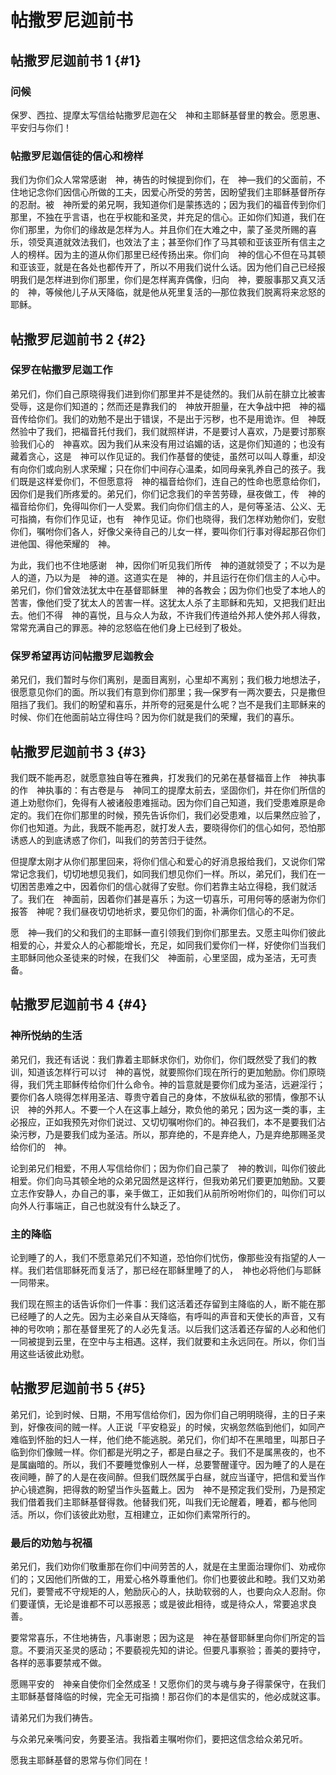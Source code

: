
# 帖撒罗尼迦前书

## 帖撒罗尼迦前书 1 {#1}

### 问候

<Pn>保罗</Pn>、<Pn>西拉</Pn>、<Pn>提摩太</Pn>写信给<Pn>帖撒罗尼迦</Pn>在父　神和主耶稣基督里的教会。愿恩惠、平安归与你们！<br/>

### 帖撒罗尼迦信徒的信心和榜样

我们为你们众人常常感谢　神，祷告的时候提到你们，在　神—我们的父面前，不住地记念你们因信心所做的工夫，因爱心所受的劳苦，因盼望我们主耶稣基督所存的忍耐。被　神所爱的弟兄啊，我知道你们是蒙拣选的；因为我们的福音传到你们那里，不独在乎言语，也在乎权能和圣灵，并充足的信心。正如你们知道，我们在你们那里，为你们的缘故是怎样为人。并且你们在大难之中，蒙了圣灵所赐的喜乐，领受真道就效法我们，也效法了主；甚至你们作了<Pn>马其顿</Pn>和<Pn>亚该亚</Pn>所有信<Add>主</Add>之人的榜样。因为主的道从你们那里已经传扬出来。你们向　神的信心不但在<Pn>马其顿</Pn>和<Pn>亚该亚</Pn>，就是在各处也都传开了，所以不用我们说什么话。因为他们自己已经报明我们是怎样进到你们那里，你们是怎样离弃偶像，归向　神，要服事那又真又活的　神，等候他儿子从天降临，就是他从死里复活的—那位救我们脱离将来忿怒的耶稣。<br/>

## 帖撒罗尼迦前书 2 {#2}

### 保罗在帖撒罗尼迦工作

弟兄们，你们自己原晓得我们进到你们那里并不是徒然的。我们从前在<Pn>腓立比</Pn>被害受辱，这是你们知道的；然而还是靠我们的　神放开胆量，在大争战中把　神的福音传给你们。我们的劝勉不是出于错误，不是出于污秽，也不是用诡诈。但　神既然验中了我们，把福音托付我们，我们就照样讲，不是要讨人喜欢，乃是要讨那察验我们心的　神喜欢。因为我们从来没有用过谄媚的话，这是你们知道的；也没有藏着贪心，这是　神可以作见证的。我们作基督的使徒，虽然可以叫人尊重，却没有向你们或向别人求荣耀；只在你们中间存心温柔，如同母亲乳养自己的孩子。我们既是这样爱你们，不但愿意将　神的福音给你们，连自己的性命也愿意给你们，因你们是我们所疼爱的。弟兄们，你们记念我们的辛苦劳碌，昼夜做工，传　神的福音给你们，免得叫你们一人受累。我们向你们信<Add>主</Add>的人，是何等圣洁、公义、无可指摘，有你们作见证，也有　神作见证。你们也晓得，我们怎样劝勉你们，安慰你们，嘱咐你们各人，好像父亲待自己的儿女一样，要叫你们行事对得起那召你们进他国、得他荣耀的　神。<br/>

为此，我们也不住地感谢　神，因你们听见我们所传　神的道就领受了；不以为是人的道，乃以为是　神的道。这道实在是　神的，并且运行在你们信<Add>主</Add>的人心中。弟兄们，你们曾效法<Pn>犹太</Pn>中在基督耶稣里　神的各教会；因为你们也受了本地人的苦害，像他们受了<Pn>犹太</Pn>人的苦害一样。这<Pn>犹太</Pn>人杀了主耶稣和先知，又把我们赶出去。他们不得　神的喜悦，且与众人为敌，不许我们传道给外邦人使外邦人得救，常常充满自己的罪恶。<Add>神的</Add>忿怒临在他们身上已经到了极处。<br/>

### 保罗希望再访问帖撒罗尼迦教会

弟兄们，我们暂时与你们离别，是面目离别，心里却不离别；我们极力地想法子，很愿意见你们的面。所以我们有意到你们那里；我—<Pn>保罗</Pn>有一两次要去，只是撒但阻挡了我们。我们的盼望和喜乐，并所夸的冠冕是什么呢？岂不是我们主耶稣来的时候、你们在他面前站<Add>立得住</Add>吗？因为你们就是我们的荣耀，我们的喜乐。<br/>

## 帖撒罗尼迦前书 3 {#3}

我们既不能再忍，就愿意独自等在<Pn>雅典</Pn>，打发我们的兄弟在基督福音上作　神执事的<Nt>作　神执事的：有古卷是与　神同工的</Nt><Pn>提摩太</Pn>前去，坚固你们，并在你们所信的道上劝慰你们，免得有人被诸般患难摇动。因为你们自己知道，我们受患难原是命定的。我们在你们那里的时候，预先告诉你们，我们必受患难，以后果然应验了，你们也知道。为此，我既不能再忍，就打发人去，要晓得你们的信心如何，恐怕那诱惑人的到底诱惑了你们，叫我们的劳苦归于徒然。<br/>

但<Pn>提摩太</Pn>刚才从你们那里回来，将你们信心和爱心的好消息报给我们，又说你们常常记念我们，切切地想见我们，如同我们想见你们一样。所以，弟兄们，我们在一切困苦患难之中，因着你们的信心就得了安慰。你们若靠主站立得稳，我们就活了。我们在　神面前，因着你们甚是喜乐；为这一切喜乐，可用何等的感谢为你们报答　神呢？我们昼夜切切地祈求，要见你们的面，补满你们信心的不足。<br/>

愿　神—我们的父和我们的主耶稣一直引领我们到你们那里去。又愿主叫你们彼此相爱的心，并爱众人的心都能增长，充足，如同我们爱你们一样，好使你们当我们主耶稣同他众圣徒来的时候，在我们父　神面前，心里坚固，成为圣洁，无可责备。<br/>

## 帖撒罗尼迦前书 4 {#4}

### 神所悦纳的生活

弟兄们，我还有话说：我们靠着主耶稣求你们，劝你们，你们既然受了我们的教训，知道该怎样行可以讨　神的喜悦，就要照你们现在所行的更加勉励。你们原晓得，我们凭主耶稣传给你们什么命令。神的旨意就是要你们成为圣洁，远避淫行；要你们各人晓得怎样用圣洁、尊贵守着自己的身体，不放纵私欲的邪情，像那不认识　神的外邦人。不要一个人在这事上越分，欺负他的弟兄；因为这一类的事，主必报应，正如我预先对你们说过、又切切嘱咐你们的。神召我们，本不是要我们沾染污秽，乃是要我们成为圣洁。所以，那弃绝的，不是弃绝人，乃是弃绝那赐圣灵给你们的　神。<br/>

论到弟兄们相爱，不用人写信给你们；因为你们自己蒙了　神的教训，叫你们彼此相爱。你们向<Pn>马其顿</Pn>全地的众弟兄固然是这样行，但我劝弟兄们要更加勉励。又要立志作安静人，办自己的事，亲手做工，正如我们从前所吩咐你们的，叫你们可以向外人行事端正，自己也就没有什么缺乏了。<br/>

### 主的降临

论到睡了的人，我们不愿意弟兄们不知道，恐怕你们忧伤，像那些没有指望的人一样。我们若信耶稣死而复活了，那已经在耶稣里睡了的人，　神也必将他们与耶稣一同带来。<br/>

我们现在照主的话告诉你们一件事：我们这活着还存留到主降临的人，断不能在那已经睡了的人之先。因为主必亲自从天降临，有呼叫的声音和天使长的声音，又有　神的号<Add>吹响</Add>；那在基督里死了的人必先复活。以后我们这活着还存留的人必和他们一同被提到云里，在空中与主相遇。这样，我们就要和主永远同在。所以，你们当用这些话彼此劝慰。<br/>

## 帖撒罗尼迦前书 5 {#5}

弟兄们，论到时候、日期，不用写信给你们，因为你们自己明明晓得，主的日子来到，好像夜间的贼一样。人正说「平安稳妥」的时候，灾祸忽然临到他们，如同产难临到怀胎的妇人一样，他们绝不能逃脱。弟兄们，你们却不在黑暗里，叫那日子临到你们像贼一样。你们都是光明之子，都是白昼之子。我们不是属黑夜的，也不是属幽暗的。所以，我们不要睡觉像别人一样，总要警醒谨守。因为睡了的人是在夜间睡，醉了的人是在夜间醉。但我们既然属乎白昼，就应当谨守，把信和爱当作护心镜遮胸，把得救的盼望当作头盔戴上。因为　神不是预定我们受刑，乃是预定我们借着我们主耶稣基督得救。他替我们死，叫我们无论醒着，睡着，都与他同活。所以，你们该彼此劝慰，互相建立，正如你们素常所行的。<br/>

### 最后的劝勉与祝福

弟兄们，我们劝你们敬重那在你们中间劳苦的人，就是在主里面治理你们、劝戒你们的；又因他们所做的工，用爱心格外尊重他们。你们也要彼此和睦。我们又劝弟兄们，要警戒不守规矩的人，勉励灰心的人，扶助软弱的人，也要向众人忍耐。你们要谨慎，无论是谁都不可以恶报恶；或是彼此相待，或是待众人，常要追求良善。<br/>

要常常喜乐，不住地祷告，凡事谢恩；因为这是　神在基督耶稣里向你们所定的旨意。不要消灭<Add>圣</Add>灵<Add>的感动</Add>；不要藐视先知的讲论。但要凡事察验；善美的要持守，各样的恶事要禁戒不做。<br/>

愿赐平安的　神亲自使你们全然成圣！又愿你们的灵与魂与身子得蒙保守，在我们主耶稣基督降临的时候，完全无可指摘！那召你们的本是信实的，他必成就这事。<br/>

请弟兄们为我们祷告。<br/>

与众弟兄亲嘴问安，务要圣洁。我指着主嘱咐你们，要把这信念给众弟兄听。<br/>

愿我主耶稣基督的恩<Add>常</Add>与你们同在！<br/>
